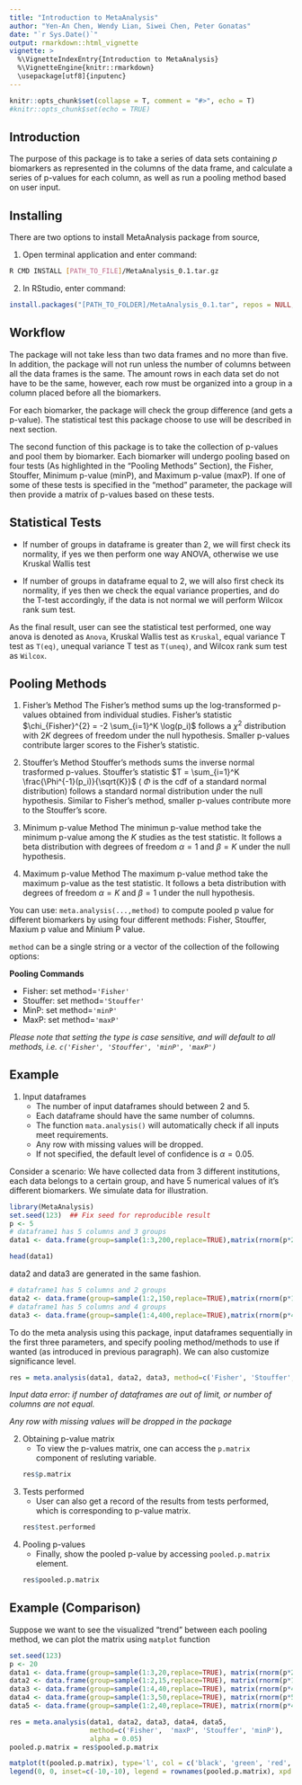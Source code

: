 ```yaml
---
title: "Introduction to MetaAnalysis"
author: "Yen-An Chen, Wendy Lian, Siwei Chen, Peter Gonatas"
date: "`r Sys.Date()`"
output: rmarkdown::html_vignette
vignette: >
  %\VignetteIndexEntry{Introduction to MetaAnalysis}
  %\VignetteEngine{knitr::rmarkdown}
  \usepackage[utf8]{inputenc}
---
```

```r
knitr::opts_chunk$set(collapse = T, comment = "#>", echo = T)
#knitr::opts_chunk$set(echo = TRUE)
```

## Introduction

The purpose of this package is to take a series of data sets containing $p$ biomarkers as represented in the columns of the data frame, and calculate a series of p-values for each column, as well as run a pooling method based on user input.

## Installing

There are two options to install MetaAnalysis package from source, 

1. Open terminal application and enter command:
```bash 
R CMD INSTALL [PATH_TO_FILE]/MetaAnalysis_0.1.tar.gz
```
2. In RStudio, enter command:
```r
install.packages("[PATH_TO_FOLDER]/MetaAnalysis_0.1.tar", repos = NULL, type="source")
```

## Workflow

The package will not take less than two data frames and no more than five. In addition, the package will not run unless the number of columns between all the data frames is the same. The amount rows in each data set do not have to be the same, however, each row must be organized into a group in a column placed before all the biomarkers. 

For each biomarker, the package will check the group difference (and gets a p-value). The statistical test this package choose to use will be described in next section.

The second function of this package is to take the collection of p-values and pool them by biomarker. Each biomarker will undergo pooling based on four tests (As highlighted in the “Pooling Methods” Section), the Fisher, Stouffer, Minimum p-value (minP), and Maximum p-value (maxP). If one of some of these tests is specified in the “method” parameter, the package will then provide a matrix of p-values based on these tests.

## Statistical Tests

* If number of groups in dataframe is greater than 2, we will first check its normality, if yes we then perform one way ANOVA, otherwise we use Kruskal Wallis test

* If number of groups in dataframe equal to 2, we will also first check its normality, if yes then we check the equal variance properties, and do the T-test accordingly, if the data is not normal we will perform Wilcox rank sum test.

As the final result, user can see the statistical test performed, one way anova is denoted as `Anova`, Kruskal Wallis test as `Kruskal`, equal variance T test as `T(eq)`, unequal variance T test as `T(uneq)`, and Wilcox rank sum test as `Wilcox`.

## Pooling Methods

1. Fisher's Method
  The Fisher's method sums up the log-transformed p-values obtained from individual studies. Fisher's statistic $\chi_{Fisher}^{2} = -2 \sum_{i=1}^K \log(p_i)$ follows a $\chi^{2}$ distribution with $2K$ degrees of freedom under the null hypothesis. Smaller p-values contribute larger scores to the Fisher's statistic.
  
2. Stouffer's Method
  Stouffer's methods sums the inverse normal trasformed p-values. Stouffer's statistic $T = \sum_{i=1}^K \frac{\Phi^{-1}(p_i)}{\sqrt{K}}$ ( $\Phi$ is the cdf of a standard normal distribution) follows a standard normal distribution under the null hypothesis. Similar to Fisher's method, smaller p-values contribute more to the Stouffer's score.
  
3. Minimum p-value Method
  The minimun p-value method take the minimum p-value among the $K$ studies as the test statistic. It follows a beta distribution with degrees of freedom $\alpha = 1$ and $\beta = K$ under the null hypothesis.
  
4. Maximum p-value Method
  The maximum p-value method take the maximum p-value as the test statistic. It follows a beta distribution with degrees of freedom $\alpha = K$ and $\beta = 1$ under the null hypothesis.
 
You can use: `meta.analysis(...,method)` to compute pooled p value for different biomarkers by using four different methods: Fisher, Stouffer, Maxium p value and Minium P value.

`method` can be a single string or a vector of the collection of the following options:

**Pooling Commands**

* Fisher: set method=`'Fisher'`
* Stouffer: set method=`'Stouffer'`
* MinP: set	method=`'minP'`
* MaxP: set	method=`'maxP'`

*Please note that setting the type is case sensitive, and will default to all methods, i.e. `c('Fisher', 'Stouffer', 'minP', 'maxP')`* 

## Example

1. Input dataframes
    + The number of input dataframes should between 2 and 5.
    + Each dataframe should have the same number of columns.
    + The function `mata.analysis()` will automatically check if all inputs meet requirements.
    + Any row with missing values will be dropped.
    + If not specified, the default level of confidence is $\alpha = 0.05$.
    
Consider a scenario: We have collected data from 3 different institutions, each data belongs to a certain group, and have 5 numerical values of it's different biomarkers. We simulate data for illustration.

```r
library(MetaAnalysis)
set.seed(123)  ## Fix seed for reproducible result
p <- 5
# dataframe1 has 5 columns and 3 groups
data1 <- data.frame(group=sample(1:3,200,replace=TRUE),matrix(rnorm(p*200),ncol=p))

head(data1)
```

data2 and data3 are generated in the same fashion.

```r
# dataframe1 has 5 columns and 2 groups
data2 <- data.frame(group=sample(1:2,150,replace=TRUE),matrix(rnorm(p*150),ncol=p))
# dataframe1 has 5 columns and 4 groups
data3 <- data.frame(group=sample(1:4,400,replace=TRUE),matrix(rnorm(p*400),ncol=p))
```

To do the meta analysis using this package, input dataframes sequentially in the first three parameters, and specify pooling method/methods to use if wanted (as introduced in previous paragraph). We can also customize significance level.
```r
res = meta.analysis(data1, data2, data3, method=c('Fisher', 'Stouffer', 'minP', 'maxP'), alpha = 0.05)
```
*Input data error: if number of dataframes are out of limit, or number of columns are not equal.*

*Any row with missing values will be dropped in the package*


2. Obtaining p-value matrix
    + To view the p-values matrix, one can access the `p.matrix` component of resluting variable.
```r
res$p.matrix
```

3. Tests performed
    + User can also get a record of the results from tests performed, which is corresponding to p-value matrix.
```r
res$test.performed
```
  
4. Pooling p-values
    + Finally, show the pooled p-value by accessing `pooled.p.matrix` element. 
```r
res$pooled.p.matrix
```

## Example (Comparison)
Suppose we want to see the visualized "trend" between each pooling method, we can plot the matrix using `matplot` function

```r
set.seed(123)
p <- 20
data1 <- data.frame(group=sample(1:3,20,replace=TRUE), matrix(rnorm(p*20),ncol=p))
data2 <- data.frame(group=sample(1:2,15,replace=TRUE), matrix(rnorm(p*15),ncol=p))
data3 <- data.frame(group=sample(1:4,40,replace=TRUE), matrix(rnorm(p*40),ncol=p))
data4 <- data.frame(group=sample(1:3,50,replace=TRUE), matrix(rnorm(p*50),ncol=p))
data5 <- data.frame(group=sample(1:2,40,replace=TRUE), matrix(rnorm(p*40),ncol=p))

res = meta.analysis(data1, data2, data3, data4, data5,
                    method=c('Fisher',  'maxP', 'Stouffer', 'minP'), 
                    alpha = 0.05)
pooled.p.matrix = res$pooled.p.matrix

matplot(t(pooled.p.matrix), type='l', col = c('black', 'green', 'red', 'blue'), lty = 'solid')
legend(0, 0, inset=c(-10,-10), legend = rownames(pooled.p.matrix), xpd = T, col = c('black', 'green', 'red', 'blue'), lty = 'solid')
```